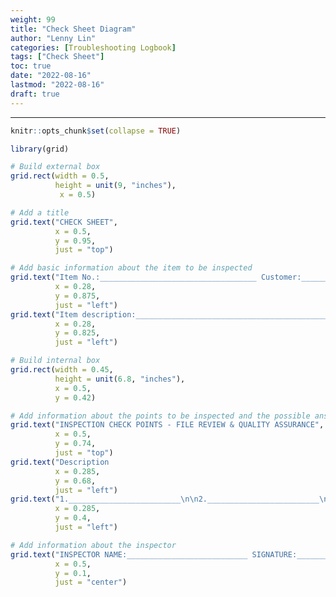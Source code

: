 ```yaml
---
weight: 99
title: "Check Sheet Diagram"
author: "Lenny Lin"
categories: [Troubleshooting Logbook]
tags: ["Check Sheet"]
toc: true
date: "2022-08-16"
lastmod: "2022-08-16"
draft: true
---
```



<!--more-->

---

```r
knitr::opts_chunk$set(collapse = TRUE)
```

```r
library(grid)
```





```r
# Build external box
grid.rect(width = 0.5,
          height = unit(9, "inches"),
           x = 0.5)

# Add a title
grid.text("CHECK SHEET",
          x = 0.5,
          y = 0.95,
          just = "top")

# Add basic information about the item to be inspected
grid.text("Item No.:___________________________________ Customer:___________________________________",
          x = 0.28,
          y = 0.875,
          just = "left")
grid.text("Item description:________________________________________________________________________",
          x = 0.28,
          y = 0.825,
          just = "left")

# Build internal box
grid.rect(width = 0.45,
          height = unit(6.8, "inches"),
          x = 0.5,
          y = 0.42)

# Add information about the points to be inspected and the possible answers
grid.text("INSPECTION CHECK POINTS - FILE REVIEW & QUALITY ASSURANCE",
          x = 0.5,
          y = 0.74,
          just = "top")
grid.text("Description                                                     YES               NO               N/A               Comments",
          x = 0.285,
          y = 0.68,
          just = "left")
grid.text("1._________________________\n\n2._________________________\n\n3._________________________\n\n4._________________________\n\n5._________________________\n\n6._________________________\n\n7._________________________\n\n8._________________________\n\n9._________________________\n\n10.________________________",
          x = 0.285,
          y = 0.4,
          just = "left")

# Add information about the inspector
grid.text("INSPECTOR NAME:___________________________ SIGNATURE:___________________________",
          x = 0.5,
          y = 0.1,
          just = "center")
```


